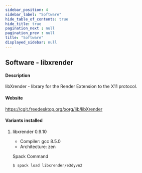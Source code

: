 ```yaml
---
sidebar_position: 4
sidebar_label: "Software"
hide_table_of_contents: true
hide_title: true
pagination_next : null
pagination_prev : null
title: "Software"
displayed_sidebar: null
---
```


## Software - libxrender


#### Description
libXrender - library for the Render Extension to the X11 protocol.

#### Website
https://cgit.freedesktop.org/xorg/lib/libXrender

#### Variants installed

1. libxrender 0.9.10

    - Compiler: gcc 8.5.0
    - Architecture: zen

    Spack Command
    ```bash
    $ spack load libxrender/e3dyvn2
    ```
